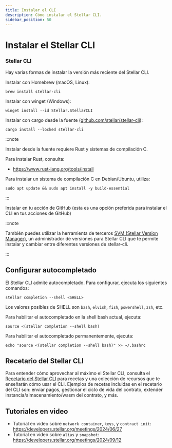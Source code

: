 ```yaml
---
title: Instalar el CLI
description: Cómo instalar el Stellar CLI.
sidebar_position: 50
---
```



# Instalar el Stellar CLI

### Stellar CLI

Hay varias formas de instalar la versión más reciente del Stellar CLI.

Instalar con Homebrew (macOS, Linux):

```text
brew install stellar-cli
```

Instalar con winget (Windows):

```text
winget install --id Stellar.StellarCLI
```

Instalar con cargo desde la fuente ([github.com/stellar/stellar-cli](https://github.com/stellar/stellar-cli)):

```text
cargo install --locked stellar-cli
```

:::note

Instalar desde la fuente requiere Rust y sistemas de compilación C.

Para instalar Rust, consulta:

- https://www.rust-lang.org/tools/install

Para instalar un sistema de compilación C en Debian/Ubuntu, utiliza:

```
sudo apt update && sudo apt install -y build-essential
```

:::

Instalar en tu acción de GitHub (esta es una opción preferida para instalar el CLI en tus acciones de GitHub)

<StellarCliGitHubVersion />

:::note

También puedes utilizar la herramienta de terceros [SVM (Stellar Version Manager)](https://www.npmjs.com/package/svm-cli), un administrador de versiones para Stellar CLI que te permite instalar y cambiar entre diferentes versiones de stellar-cli.

:::

## Configurar autocompletado

El Stellar CLI admite autocompletado. Para configurar, ejecuta los siguientes comandos:

```text
stellar completion --shell <SHELL>
```

Los valores posibles de SHELL son `bash`, `elvish`, `fish`, `powershell`, `zsh`, etc.

Para habilitar el autocompletado en la shell bash actual, ejecuta:

```text
source <(stellar completion --shell bash)
```

Para habilitar el autocompletado permanentemente, ejecuta:

```text
echo "source <(stellar completion --shell bash)" >> ~/.bashrc
```

## Recetario del Stellar CLI

Para entender cómo aprovechar al máximo el Stellar CLI, consulta el [Recetario del Stellar CLI](https://github.com/stellar/stellar-cli/tree/main/cookbook) para recetas y una colección de recursos que te enseñarán cómo usar el CLI. Ejemplos de recetas incluidas en el recetario del CLI son: enviar pagos, gestionar el ciclo de vida del contrato, extender instancia/almacenamiento/wasm del contrato, y más.

## Tutoriales en video

- Tutorial en video sobre `network container`, `keys`, y `contract init`: https://developers.stellar.org/meetings/2024/06/27
- Tutorial en video sobre `alias` y `snapshot`: https://developers.stellar.org/meetings/2024/09/12
